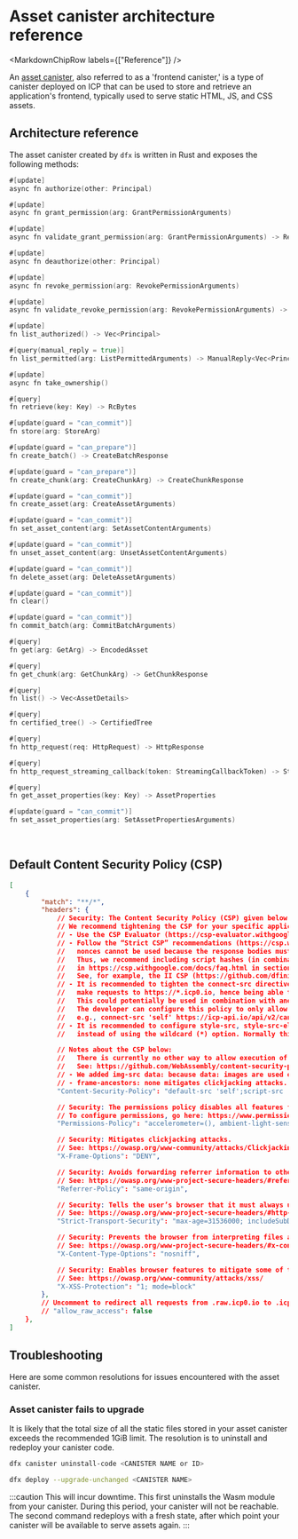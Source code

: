 
# Asset canister architecture reference

<MarkdownChipRow labels={["Reference"]} />

An [asset canister](https://github.com/dfinity/sdk/tree/master/src/canisters/frontend/ic-frontend-canister), also referred to as a 'frontend canister,' is a type of canister deployed on ICP that can be used to store and retrieve an application's frontend, typically used to serve static HTML, JS, and CSS assets.

## Architecture reference

The asset canister created by `dfx` is written in Rust and exposes the following methods:

```go
#[update]
async fn authorize(other: Principal)

#[update]
async fn grant_permission(arg: GrantPermissionArguments)

#[update]
async fn validate_grant_permission(arg: GrantPermissionArguments) -> Result<String, String>

#[update]
async fn deauthorize(other: Principal)

#[update]
async fn revoke_permission(arg: RevokePermissionArguments)

#[update]
async fn validate_revoke_permission(arg: RevokePermissionArguments) -> Result<String, String>

#[update]
fn list_authorized() -> Vec<Principal>

#[query(manual_reply = true)]
fn list_permitted(arg: ListPermittedArguments) -> ManualReply<Vec<Principal>>

#[update]
async fn take_ownership()

#[query]
fn retrieve(key: Key) -> RcBytes

#[update(guard = "can_commit")]
fn store(arg: StoreArg)

#[update(guard = "can_prepare")]
fn create_batch() -> CreateBatchResponse

#[update(guard = "can_prepare")]
fn create_chunk(arg: CreateChunkArg) -> CreateChunkResponse

#[update(guard = "can_commit")]
fn create_asset(arg: CreateAssetArguments)

#[update(guard = "can_commit")]
fn set_asset_content(arg: SetAssetContentArguments)

#[update(guard = "can_commit")]
fn unset_asset_content(arg: UnsetAssetContentArguments)

#[update(guard = "can_commit")]
fn delete_asset(arg: DeleteAssetArguments)

#[update(guard = "can_commit")]
fn clear()

#[update(guard = "can_commit")]
fn commit_batch(arg: CommitBatchArguments)

#[query]
fn get(arg: GetArg) -> EncodedAsset

#[query]
fn get_chunk(arg: GetChunkArg) -> GetChunkResponse

#[query]
fn list() -> Vec<AssetDetails>

#[query]
fn certified_tree() -> CertifiedTree

#[query]
fn http_request(req: HttpRequest) -> HttpResponse

#[query]
fn http_request_streaming_callback(token: StreamingCallbackToken) -> StreamingCallbackHttpResponse

#[query]
fn get_asset_properties(key: Key) -> AssetProperties

#[update(guard = "can_commit")]
fn set_asset_properties(arg: SetAssetPropertiesArguments)
```

<br/>

## Default Content Security Policy (CSP)

```json
[
    {
        "match": "**/*",
        "headers": {
            // Security: The Content Security Policy (CSP) given below aims at working with many apps rather than providing maximal security.
            // We recommend tightening the CSP for your specific application. Some recommendations are as follows:
            // - Use the CSP Evaluator (https://csp-evaluator.withgoogle.com/) to validate the CSP you define.
            // - Follow the “Strict CSP” recommendations (https://csp.withgoogle.com/docs/strict-csp.html). However, note that in the context of the IC,
            //   nonces cannot be used because the response bodies must be static to work well with HTTP asset certification.
            //   Thus, we recommend including script hashes (in combination with strict-dynamic) in the CSP as described
            //   in https://csp.withgoogle.com/docs/faq.html in section “What if my site is static and I can't add nonces to scripts?”.
            //   See, for example, the II CSP (https://github.com/dfinity/internet-identity/blob/main/src/internet_identity/src/http.rs).
            // - It is recommended to tighten the connect-src directive. With the current CSP configuration, the browser can
            //   make requests to https://*.icp0.io, hence being able to call any canister via https://icp0.io/api/v2/canister/{canister-ID}.
            //   This could potentially be used in combination with another vulnerability (e.g., XSS) to exfiltrate private data.
            //   The developer can configure this policy to only allow requests to their specific canisters,
            //   e.g., connect-src 'self' https://icp-api.io/api/v2/canister/{my-canister-ID}, where {my-canister-ID} has the following format: aaaaa-aaaaa-aaaaa-aaaaa-aaa
            // - It is recommended to configure style-src, style-src-elem and font-src directives with the resources your canister is going to use
            //   instead of using the wildcard (*) option. Normally this will include 'self' but also other third-party styles or font resources (e.g., https://fonts.googleapis.com or other CDNs)

            // Notes about the CSP below:
            //   There is currently no other way to allow execution of WebAssembly modules with CSP.
            //   See: https://github.com/WebAssembly/content-security-policy/blob/main/proposals/CSP.md.
            // - We added img-src data: because data: images are used often.
            // - frame-ancestors: none mitigates clickjacking attacks. See https://owasp.org/www-community/attacks/Clickjacking.
            "Content-Security-Policy": "default-src 'self';script-src 'self';connect-src 'self' http://localhost:* https://icp0.io https://*.icp0.io https://icp-api.io;img-src 'self' data:;style-src * 'unsafe-inline';style-src-elem * 'unsafe-inline';font-src *;object-src 'none';base-uri 'self';frame-ancestors 'none';form-action 'self';upgrade-insecure-requests;",

            // Security: The permissions policy disables all features for security reasons. If your site needs such permissions, activate them.
            // To configure permissions, go here: https://www.permissionspolicy.com/
            "Permissions-Policy": "accelerometer=(), ambient-light-sensor=(), autoplay=(), battery=(), camera=(), cross-origin-isolated=(), display-capture=(), document-domain=(), encrypted-media=(), execution-while-not-rendered=(), execution-while-out-of-viewport=(), fullscreen=(), geolocation=(), gyroscope=(), keyboard-map=(), magnetometer=(), microphone=(), midi=(), navigation-override=(), payment=(), picture-in-picture=(), publickey-credentials-get=(), screen-wake-lock=(), sync-xhr=(), usb=(), web-share=(), xr-spatial-tracking=(), clipboard-read=(), clipboard-write=(), gamepad=(), speaker-selection=(), conversion-measurement=(), focus-without-user-activation=(), hid=(), idle-detection=(), interest-cohort=(), serial=(), sync-script=(), trust-token-redemption=(), window-placement=(), vertical-scroll=()",

            // Security: Mitigates clickjacking attacks.
            // See: https://owasp.org/www-community/attacks/Clickjacking.
            "X-Frame-Options": "DENY",

            // Security: Avoids forwarding referrer information to other origins.
            // See: https://owasp.org/www-project-secure-headers/#referrer-policy.
            "Referrer-Policy": "same-origin",

            // Security: Tells the user’s browser that it must always use HTTPS with your site.
            // See: https://owasp.org/www-project-secure-headers/#http-strict-transport-security
            "Strict-Transport-Security": "max-age=31536000; includeSubDomains",

            // Security: Prevents the browser from interpreting files as a different MIME type than what is specified in the Content-Type header.
            // See: https://owasp.org/www-project-secure-headers/#x-content-type-options
            "X-Content-Type-Options": "nosniff",

            // Security: Enables browser features to mitigate some of the XSS attacks. Note that it has to be in mode=block.
            // See: https://owasp.org/www-community/attacks/xss/
            "X-XSS-Protection": "1; mode=block"
        },
        // Uncomment to redirect all requests from .raw.icp0.io to .icp0.io
        // "allow_raw_access": false
    },
]
```


## Troubleshooting

Here are some common resolutions for issues encountered with the asset canister.

### Asset canister fails to upgrade

It is likely that the total size of all the static files stored in your asset canister exceeds the
recommended 1GiB limit. The resolution is to uninstall and redeploy your canister code.

```bash
dfx canister uninstall-code <CANISTER NAME or ID>
```

```bash
dfx deploy --upgrade-unchanged <CANISTER NAME>
```

:::caution
This will incur downtime. This first uninstalls the Wasm module from your canister. During this period, your canister
will not be reachable. The second command redeploys with a fresh state, after which point your canister will be available
to serve assets again.
:::